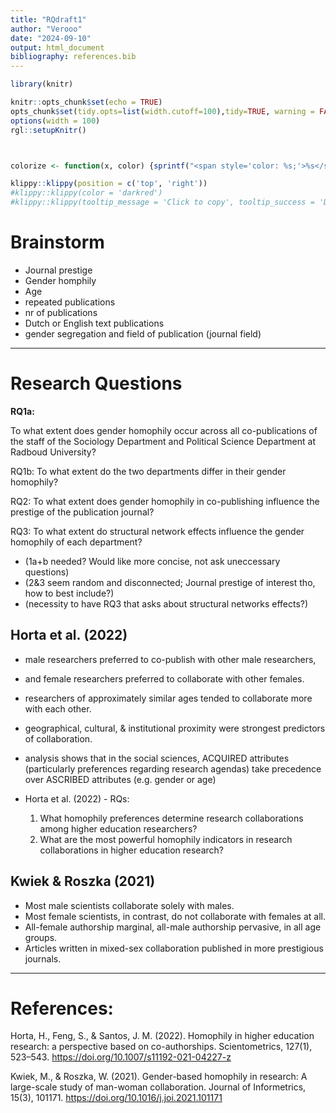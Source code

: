 ```yaml
---
title: "RQdraft1"
author: "Verooo"
date: "2024-09-10"
output: html_document
bibliography: references.bib
---
```


```r
library(knitr)

knitr::opts_chunk$set(echo = TRUE)
opts_chunk$set(tidy.opts=list(width.cutoff=100),tidy=TRUE, warning = FALSE, message = FALSE,comment = "#>", cache=TRUE, class.source=c("test"), class.output=c("test2"))
options(width = 100)
rgl::setupKnitr()



colorize <- function(x, color) {sprintf("<span style='color: %s;'>%s</span>", color, x) }

```

```r
klippy::klippy(position = c('top', 'right'))
#klippy::klippy(color = 'darkred')
#klippy::klippy(tooltip_message = 'Click to copy', tooltip_success = 'Done')
```

# Brainstorm

-   Journal prestige
-   Gender homphily
-   Age
-   repeated publications
-   nr of publications
-   Dutch or English text publications
-   gender segregation and field of publication (journal field)

------------------------------------------------------------------------

# Research Questions

**RQ1a:**

To what extent does gender homophily occur across all co-publications of the staff of the Sociology Department and Political Science Department at Radboud University?

RQ1b: To what extent do the two departments differ in their gender homophily?

RQ2: To what extent does gender homophily in co-publishing influence the prestige of the publication journal?

RQ3: To what extent do structural network effects influence the gender homophily of each department?

-   (1a+b needed? Would like more concise, not ask uneccessary questions)
-   (2&3 seem random and disconnected; Journal prestige of interest tho, how to best include?)
-   (necessity to have RQ3 that asks about structural networks effects?)

## Horta et al. (2022)

-   male researchers preferred to co-publish with other male researchers,

-   and female researchers preferred to collaborate with other females.

-   researchers of approximately similar ages tended to collaborate more with each other.

-   geographical, cultural, & institutional proximity were strongest predictors of collaboration.

-   analysis shows that in the social sciences, ACQUIRED attributes (particularly preferences regarding research agendas) take precedence over ASCRIBED attributes (e.g. gender or age)

-   Horta et al. (2022) - RQs:

    1.  What homophily preferences determine research collaborations among higher education researchers?

    <!-- -->

    2.  What are the most powerful homophily indicators in research collaborations in higher education research?

## Kwiek & Roszka (2021)

-   Most male scientists collaborate solely with males.
-   Most female scientists, in contrast, do not collaborate with females at all.
-   All-female authorship marginal, all-male authorship pervasive, in all age groups.
-   Articles written in mixed-sex collaboration published in more prestigious journals.

------------------------------------------------------------------------

# References:

Horta, H., Feng, S., & Santos, J. M. (2022). Homophily in higher education research: a perspective based on co-authorships. Scientometrics, 127(1), 523–543. <https://doi.org/10.1007/s11192-021-04227-z>

Kwiek, M., & Roszka, W. (2021). Gender-based homophily in research: A large-scale study of man-woman collaboration. Journal of Informetrics, 15(3), 101171. <https://doi.org/10.1016/j.joi.2021.101171>
